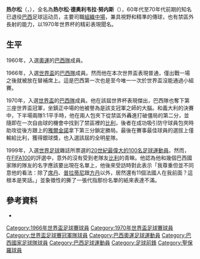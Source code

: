 {{noteTA
|G1=足球;
|T=zh-cn:热尔松;
}}
{{Otheruses|热尔松}}
{{blpsources|time=2014-07-05T09:19:29+00:00}}
{{no footnotes|time=2014-07-05T09:19:29+00:00}}
{{Football player infobox 
| playername = 热尔松<br />Gérson
| image = [[File:Gérson_de_Oliveira_Nunes.jpg|250px]]
| fullname = Gérson de Oliveira Nunes
| height = {{height|m=1.70}}
| dateofbirth = {{Birth date and age|1941|1|11}} 
| cityofbirth = [[尼泰羅伊|尼泰羅伊]]
| countryofbirth = {{BRA}} 
| currentclub = 已退役
| position = [[中場_(足球)|組織中場]]
| years1              = 1959–1963
| clubs1              = [[佛朗明哥體育俱樂部|佛朗明哥]]
| caps1               = 153 <!--ONLY LEAGUE APPS & GOALS-->
| goals1              = 80 <!--ONLY LEAGUE APPS & GOALS-->
| years2              = 1963–1969
| clubs2              =[[保地花高足球競賽會|保地花高]]
| caps2               = 248 <!--ONLY LEAGUE APPS & GOALS-->
| goals2              = 96 <!--ONLY LEAGUE APPS & GOALS-->
| years3              = 1969–1972
| clubs3              =[[聖保羅足球會|聖保羅]]
| caps3               = 75 <!--ONLY LEAGUE APPS & GOALS-->
| goals3              = 12 <!--ONLY LEAGUE APPS & GOALS-->
| years4              = 1972–1974
| clubs4              =[[富明尼斯足球會|富明尼斯]]
| caps4               = 57 <!--ONLY LEAGUE APPS & GOALS-->
| goals4              = 5 <!--ONLY LEAGUE APPS & GOALS-->
| nationalyears1      = 1961–1972  | nationalteam1 = [[巴西國家足球隊|巴西]]       | nationalcaps1 = 87 | nationalgoals1 = 19
| medaltemplates = {{MedalCountry| {{BRA}}}} {{MedalSport|男子[[世界盃足球賽|足球]]}}
{{MedalMetal|[[1970年世界盃足球賽|1970 墨西哥]]|[[1970年世界盃足球賽|團體賽事]]}}
}}

'''热尔松'''（{{lang-pt|'''Gérson'''}}，{{bd|1941年|1月11日|||G}}），全名為'''热尔松·德奥利韦拉·努内斯'''（{{lang|pt|'''Gérson de Oliveira Nunes'''}}），60年代至70年代前期的知名已退役[[巴西|巴西]]足球运动员，主要司職[[中場_(足球)|組織中場]]，兼具視野和精準的傳球，也有禁區外長射的能力，以1970年世界杯的精彩表現聞名。

== 生平 ==
1960年，入選[[1960年夏季奧林匹克運動會足球比赛|奧運]]的[[巴西國家足球隊|巴西隊]]成員。

1966年，入選[[1966年世界盃足球賽|世界盃]]的[[巴西國家足球隊|巴西隊]]成員。然而他在本次世界盃表現普通，僅出戰一場之後就被放在替補席上。這是巴西第一次也是至今唯一一次於世界盃沒能通過小組賽。

1970年，入選[[1970年世界盃足球賽|世界盃]]的[[巴西國家足球隊|巴西隊]]成員。他在該屆世界杯表現傑出，巴西隊也奪下第三座世界盃冠軍，坐鎮正中場的他被譽為是該支冠軍之師的大腦。和義大利的決賽中，下半場兩隊1:1平手時，他在兩人包夾下從禁區外轟進打破僵局的第二分，並隨即在一次自由球的機會中找到了禁區裡的[[比利|比利]]，後者在成功吸引防守球員包夾時助攻從後方跟上的[[雅伊尔津霍|雅爾金諾]]拿下第三分鎖定勝局。最後在賽事最佳球員的選拔上僅輸給比利，獲得銀球獎，也入選該屆的全明星隊。

1999年，入選[[世界足球|世界足球]]雜誌所票選的[[20世紀最偉大的100名足球運動員|20世紀最偉大的100名足球運動員]]。然而，在[[FIFA_100|FIFA100]]的評選中，意外的沒有受到老隊友[[比利|比利]]的青睞。他認為他和幾個巴西國家隊的隊友的名字應該要出現在名單上，他後來受訪時對此表示「我尊重但並不同意他的看法：除了[[齐内丁·齐达内|席丹]]、[[米歇尔·普拉蒂尼|普拉蒂尼]]跟[[朱斯特·方丹|方丹]]以外，居然還有11個法國人在我前面？這根本是笑話。」並象徵性的撕了一張代指那份名單的紙來表達不滿。

== 參考資料 ==
{{Commons category|Gérson de Oliveira Nunes}}
* {{FIFA player|63880|Gérson profile}}

{{1966年世界杯足球赛巴西参赛名单}}
{{1970年世界杯足球赛巴西参赛名单}}

{{Authority control}}
{{DEFAULTSORT:Gérson}}
[[Category:1966年世界盃足球賽球員|Category:1966年世界盃足球賽球員]]
[[Category:1970年世界盃足球賽球員|Category:1970年世界盃足球賽球員]]
[[Category:世界盃足球賽冠軍隊球員|Category:世界盃足球賽冠軍隊球員]]
[[Category:巴西奧運足球運動員|Category:巴西奧運足球運動員]]
[[Category:巴西國家足球隊球員|Category:巴西國家足球隊球員]]
[[Category:巴西足球運動員|Category:巴西足球運動員]]
[[Category:足球前鋒|Category:足球前鋒]]
[[Category:聖保羅球員|Category:聖保羅球員]]